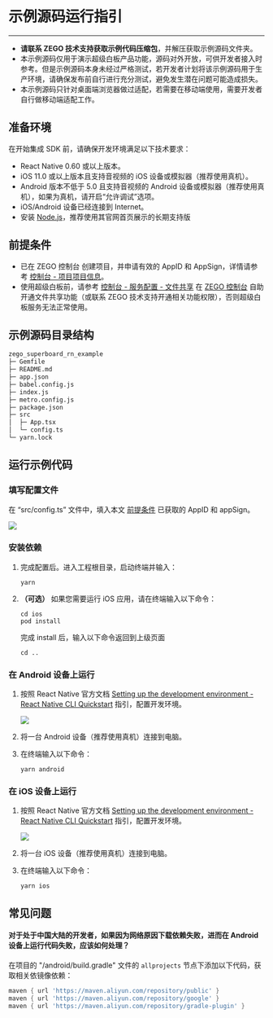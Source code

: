 # 示例源码运行指引

---

<Warning title="Warning">

- **请联系 ZEGO 技术支持获取示例代码压缩包**，并解压获取示例源码文件夹。
- 本示例源码仅用于演示超级白板产品功能，源码对外开放，可供开发者接入时参考。但是示例源码本身未经过严格测试，若开发者计划将该示例源码用于生产环境，请确保发布前自行进行充分测试，避免发生潜在问题可能造成损失。  
- 本示例源码只针对桌面端浏览器做过适配，若需要在移动端使用，需要开发者自行做移动端适配工作。
</Warning>

## 准备环境

在开始集成 SDK 前，请确保开发环境满足以下技术要求：

- React Native 0.60 或以上版本。
- iOS 11.0 或以上版本且支持音视频的 iOS 设备或模拟器（推荐使用真机）。
- Android 版本不低于 5.0 且支持音视频的 Android 设备或模拟器（推荐使用真机），如果为真机，请开启“允许调试”选项。
- iOS/Android 设备已经连接到 Internet。
- 安装 [Node.js](https://nodejs.org/en/)，推荐使用其官网首页展示的长期支持版

## 前提条件

- 已在 ZEGO 控制台 创建项目，并申请有效的 AppID 和 AppSign，详情请参考 [控制台 - 项目项目信息](https://doc-zh.zego.im/article/12107)。
- 使用超级白板前，请参考 [控制台 - 服务配置 - 文件共享](https://doc-zh.zego.im/article/14338) 在 [ZEGO 控制台](https://console.zego.im) 自助开通文件共享功能（或联系 ZEGO 技术支持开通相关功能权限），否则超级白板服务无法正常使用。 

## 示例源码目录结构

```bash
zego_superboard_rn_example
├─ Gemfile
├─ README.md
├─ app.json
├─ babel.config.js
├─ index.js
├─ metro.config.js
├─ package.json
├─ src
│  ├─ App.tsx
│  └─ config.ts
└─ yarn.lock

```

## 运行示例代码

###  填写配置文件

在 “src/config.ts” 文件中，填入本文 [前提条件](#前提条件) 已获取的 AppID  和 appSign。

<Frame width="512" height="auto" caption="">
  <img src="https://storage.zego.im/sdk-doc/Pics/superboard/superboard_rn_1.png" />
</Frame>


### 安装依赖

1. 完成配置后。进入工程根目录，启动终端并输入：

    ```
    yarn
    ```

2. **（可选）** 如果您需要运行 iOS 应用，请在终端输入以下命令：    

    ```
    cd ios
    pod install
    ```

    完成 install 后，输入以下命令返回到上级页面

    ```
    cd ..
    ```

### 在 Android 设备上运行

1. 按照 React Native 官方文档 [Setting up the development environment - React Native CLI Quickstart](https://www.reactnative.dev/docs/environment-setup) 指引，配置开发环境。

    <Frame width="512" height="auto" caption=""><img src="https://storage.zego.im/sdk-doc/Pics/RoomKit/ReactNative/Android_Env.png" /></Frame>

2. 将一台 Android 设备（推荐使用真机）连接到电脑。
3. 在终端输入以下命令：

    ```
    yarn android
    ```


### 在 iOS 设备上运行

1. 按照 React Native 官方文档 [Setting up the development environment - React Native CLI Quickstart](https://www.reactnative.dev/docs/environment-setup) 指引，配置开发环境。

    <Frame width="512" height="auto" caption=""><img src="https://storage.zego.im/sdk-doc/Pics/RoomKit/ReactNative/iOS_Env.png" /></Frame>

2. 将一台 iOS 设备（推荐使用真机）连接到电脑。
3. 在终端输入以下命令：

    ```
    yarn ios
    ```

## 常见问题

#### 对于处于中国大陆的开发者，如果因为网络原因下载依赖失败，进而在 Android 设备上运行代码失败，应该如何处理？

在项目的 "/android/build.gradle" 文件的 `allprojects` 节点下添加以下代码，获取相关依镜像依赖：

```groovy
maven { url 'https://maven.aliyun.com/repository/public' }
maven { url 'https://maven.aliyun.com/repository/google' }
maven { url 'https://maven.aliyun.com/repository/gradle-plugin' }
```

